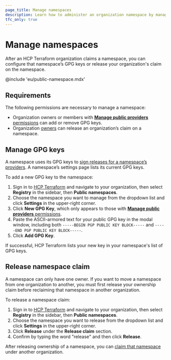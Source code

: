 ```yaml
---
page_title: Manage namespaces
description: Learn how to administer an organization namespace by managing its GPG keys or releasing it.
tfc_only: true
---
```


# Manage namespaces

After an HCP Terraform organization claims a namespace, you can configure that namespace’s GPG keys or release your organization's claim on the namespace.

<!-- BEGIN: TFC:only name:hcp-eu -->

<Note>

@include 'eu/public-namespace.mdx'

</Note>

<!-- END: TFC:only name:hcp-eu -->

## Requirements

The following permissions are necessary to manage a namespace:

- Organization owners or members with [**Manage public providers** permissions](/terraform/cloud-docs/users-teams-organizations/permissions/organization#manage-public-registry) can add or remove GPG keys.
- Organization [owners](/terraform/cloud-docs/users-teams-organizations/permissions/organization#organization-owners) can release an organization’s claim on a namespace.

## Manage GPG keys

A namespace uses its GPG keys to [sign releases for a namespace’s providers](/terraform/registry/providers/publishing#preparing-and-adding-a-signing-key). A namespace’s settings page lists its current GPG keys.

To add a new GPG key to the namespace:
1. Sign in to [HCP Terraform](https://app.terraform.io/) and navigate to your organization, then select **Registry** in the sidebar, then **Public namespaces**.
1. Choose the namespace you want to manage from the dropdown list and click **Settings** in the upper-right corner.
1. Click **New GPG Key**, which only appears to those with [**Manage public providers** permissions](/terraform/cloud-docs/users-teams-organizations/permissions/organization#manage-public-registry).
1. Paste the ASCII-armored text for your public GPG key in the modal window, including both `-----BEGIN PGP PUBLIC KEY BLOCK-----` and `-----END PGP PUBLIC KEY BLOCK-----`.
1. Click **Add GPG Key**.

If successful, HCP Terraform lists your new key in your namespace's list of GPG keys.

## Release namespace claim

A namespace can only have one owner. If you want to move a namespace from one organization to another, you must first release your ownership claim before reclaiming that namespace in another organization.

To release a namespace claim:
1. Sign in to [HCP Terraform](https://app.terraform.io/) and navigate to your organization, then select **Registry** in the sidebar, then **Public namespaces**.
1. Choose the namespace you want to release from the dropdown list and click **Settings** in the upper-right corner.
1. Click **Release** under the **Release claim** section.
1. Confirm by typing the word "release" and then click **Release**.

After releasing ownership of a namespace, you can [claim that namespace](/terraform/cloud-docs/public-namespace/create_or_claim) under another organization.
